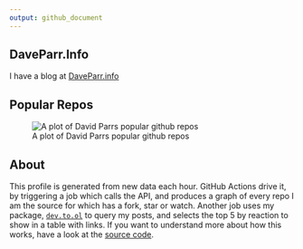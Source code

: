 ```yaml
---
output: github_document
---
```


## DaveParr.Info

I have a blog at [DaveParr.info](DaveParr.info)

## Popular Repos

![A plot of David Parrs popular github repos](https://github.com/daveparr/daveparr/blob/main/graph.png)

## About

This profile is generated from new data each hour. GitHub Actions drive it, by triggering a job which calls the API, and produces a graph of every repo I am the source for which has a fork, star or watch. Another job uses my package, [`dev.to.ol`](https://github.com/DaveParr/dev.to.ol) to query my posts, and selects the top 5 by reaction to show in a table with links. If you want to understand more about how this works, have a look at the [source code](https://github.com/DaveParr/DaveParr).

